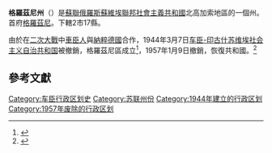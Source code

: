 '''格羅茲尼州'''（{{lang-ru|Гро́зненская о́бласть}}）是[[蘇聯|蘇聯]][[俄羅斯蘇維埃聯邦社會主義共和國|俄羅斯蘇維埃聯邦社會主義共和國]]北高加索地區的一個州。首府[[格羅茲尼|格羅茲尼]]。下轄2市17縣。

由於在[[二次大戰|二次大戰]]中[[車臣人|車臣人]]與[[納粹德國|納粹德國]]合作，1944年3月7日[[车臣-印古什苏维埃社会主义自治共和国|车臣-印古什苏维埃社会主义自治共和国]]被撤銷，格羅茲尼區成立<ref name="Abolish">{{cite journal|
|publisher=蘇聯最高蘇維埃主席團
|date=1944年3月7日
|title=關於車臣-印古什自治共和國及關於其原轄境的行政架構的命令
}}</ref>，1957年1月9日撤銷，恢復共和國。<ref name="Reinstate">{{cite journal|
|publisher=俄羅斯蘇維埃聯邦社會主義共和國最高蘇維埃主席團
|date=1957年1月9日
|title=關於撤銷格羅茲尼州並恢復車臣-印古什自治共和國的命令
}}</ref>

==參考文獻==
<div class="references-small">
<references />
</div>

[[Category:车臣行政区划史|Category:车臣行政区划史]]
[[Category:苏联州份|Category:苏联州份]]
[[Category:1944年建立的行政区划|Category:1944年建立的行政区划]]
[[Category:1957年废除的行政区划|Category:1957年废除的行政区划]]